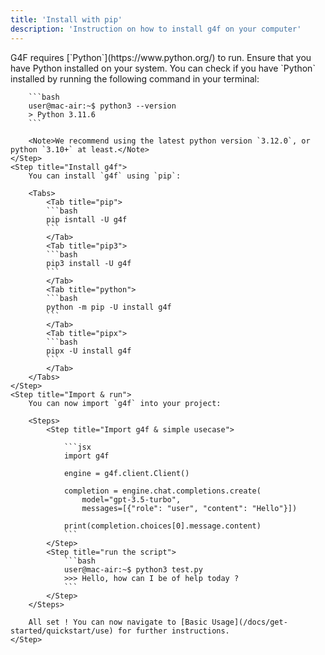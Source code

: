 ```yaml
---
title: 'Install with pip'
description: 'Instruction on how to install g4f on your computer'
---
```


<Steps titleSize="h3">
    <Step title="Install Python & pip">
        G4F requires [`Python`](https://www.python.org/) to run. Ensure that you have Python installed on your system.
        You can check if you have `Python` installed by running the following command in your terminal:

        ```bash
        user@mac-air:~$ python3 --version
        > Python 3.11.6
        ```

        <Note>We recommend using the latest python version `3.12.0`, or python `3.10+` at least.</Note>
    </Step>
    <Step title="Install g4f">
        You can install `g4f` using `pip`:

        <Tabs>
            <Tab title="pip">
            ```bash
            pip isntall -U g4f
            ```
            </Tab>
            <Tab title="pip3">
            ```bash
            pip3 install -U g4f
            ```
            </Tab>
            <Tab title="python">
            ```bash
            python -m pip -U install g4f
            ```
            </Tab>
            <Tab title="pipx">
            ```bash
            pipx -U install g4f
            ```
            </Tab>
        </Tabs>
    </Step>
    <Step title="Import & run">
        You can now import `g4f` into your project:

        <Steps>
            <Step title="Import g4f & simple usecase">

                ```jsx
                import g4f

                engine = g4f.client.Client()

                completion = engine.chat.completions.create(
                    model="gpt-3.5-turbo",
                    messages=[{"role": "user", "content": "Hello"}])

                print(completion.choices[0].message.content)
                ```
            </Step>
            <Step title="run the script">
                ```bash
                user@mac-air:~$ python3 test.py
                >>> Hello, how can I be of help today ?
                ```
            </Step>
        </Steps>
        
        All set ! You can now navigate to [Basic Usage](/docs/get-started/quickstart/use) for further instructions.
    </Step>
</Steps>